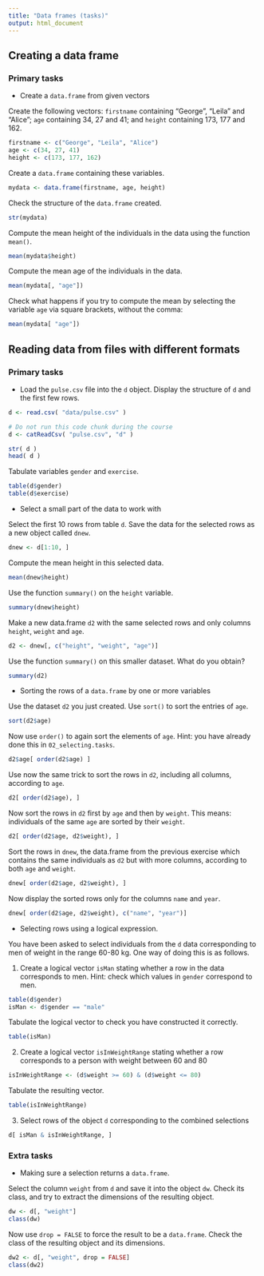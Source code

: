 ```yaml
---
title: "Data frames (tasks)"
output: html_document
---
```



## Creating a data frame

### Primary tasks

- Create a `data.frame` from given vectors

Create the following vectors: `firstname` containing "George", "Leila" and "Alice";  `age` containing 34, 27 and 41; and `height` containing 173, 177 and 162. 

```r
firstname <- c("George", "Leila", "Alice")
age <- c(34, 27, 41)
height <- c(173, 177, 162)
```

Create a `data.frame` containing these variables.

```r
mydata <- data.frame(firstname, age, height)
```

Check the structure of the `data.frame` created.

```r
str(mydata)
```

Compute the mean height of the individuals in the data using the function `mean()`.

```r
mean(mydata$height)
```

Compute the mean age of the individuals in the data.

```r
mean(mydata[, "age"])
```

Check what happens if you try to compute the mean by selecting the variable `age` via square brackets, without the comma:

```r
mean(mydata[ "age"])
```

## Reading data from files with different formats

### Primary tasks

- Load the `pulse.csv` file into the `d` object. Display the structure of `d` and the first few rows.

```r
d <- read.csv( "data/pulse.csv" )
```

```r
# Do not run this code chunk during the course
d <- catReadCsv( "pulse.csv", "d" )
```

```r
str( d )
head( d )
```

Tabulate variables `gender` and `exercise`.

```r
table(d$gender)
table(d$exercise)
```

- Select a small part of the data to work with

Select the first 10 rows from table `d`. 
Save the data for the selected rows as a new object called `dnew`.

```r
dnew <- d[1:10, ]
```

Compute the mean height in this selected data.

```r
mean(dnew$height)
```

Use the function `summary()` on the `height` variable.

```r
summary(dnew$height)
```

Make a new data.frame `d2` with the same selected rows and only columns `height`, `weight` and `age`.

```r
d2 <- dnew[, c("height", "weight", "age")]
```

Use the function `summary()` on this smaller dataset. What do you obtain?

```r
summary(d2)
```


- Sorting the rows of a `data.frame` by one or more variables

Use the dataset `d2` you just created. Use `sort()` to sort the entries of `age`.

```r
sort(d2$age)
```

Now use `order()` to again sort the elements of `age`. Hint: you have already done this in `02_selecting.tasks`.

```r
d2$age[ order(d2$age) ]
```

Use now the same trick to sort the rows in `d2`, including all columns, according to `age`.

```r
d2[ order(d2$age), ]
```

Now sort the rows in `d2` first by `age` and then by `weight`. This means: individuals of the same `age` are sorted by their `weight`.

```r
d2[ order(d2$age, d2$weight), ]
```

Sort the rows in `dnew`, the data.frame from the previous exercise which contains the same individuals as `d2` but with more columns, according to both `age` and `weight`.

```r
dnew[ order(d2$age, d2$weight), ]
```

Now display the sorted rows only for the columns `name` and `year`.

```r
dnew[ order(d2$age, d2$weight), c("name", "year")]
```


- Selecting rows using a logical expression.
    
You have been asked to select individuals from the `d` data corresponding to men of weight in the range 60-80 kg. One way of doing this is as follows. 

1. Create a logical vector `isMan` stating whether a row in the data corresponds to men. Hint: check which values in `gender` correspond to men.

```r
table(d$gender)
isMan <- d$gender == "male"
```

Tabulate the logical vector to check you have constructed it correctly.

```r
table(isMan)
```

2. Create a logical vector `isInWeightRange` stating whether a row corresponds to a person with weight between 60 and 80

```r
isInWeightRange <- (d$weight >= 60) & (d$weight <= 80)
```

Tabulate the resulting vector.

```r
table(isInWeightRange)
```

3. Select rows of the object `d` corresponding to the combined selections

```r
d[ isMan & isInWeightRange, ]
```



### Extra tasks

- Making sure a selection returns a `data.frame`.

Select the column `weight` from `d` and save it into the object `dw`. Check its class, and try to extract the dimensions of the resulting object.

```r
dw <- d[, "weight"]
class(dw)
```

Now use `drop = FALSE` to force the result to be a `data.frame`. Check the class of the resulting object and its dimensions.
    
```r
dw2 <- d[, "weight", drop = FALSE]
class(dw2)
```

